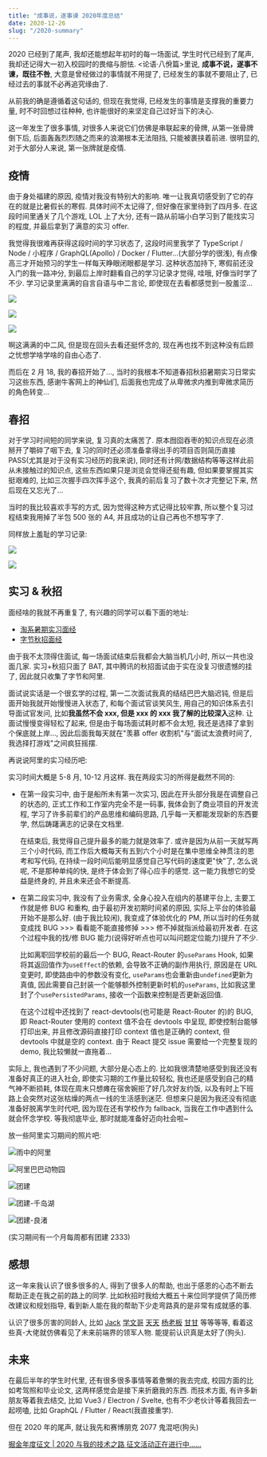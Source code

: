 ```yaml
---
title: "成事说，遂事谏 2020年度总结"
date: 2020-12-26
slug: "/2020-summary"
---
```


2020 已经到了尾声, 我却还能想起年初时的每一场面试, 学生时代已经到了尾声, 我却还记得大一初入校园时的畏缩与胆怯. <论语·八佾篇>里说, **成事不说，遂事不谏，既往不咎**, 大意是曾经做过的事情就不用提了, 已经发生的事就不要阻止了, 已经过去的事就不必再追究缘由了.

从前我的确是遵循着这句话的, 但现在我觉得, 已经发生的事情是支撑我的重要力量, 时不时回想过往种种, 也许能很好的来坚定自己过好当下的决心.

这一年发生了很多事情, 对很多人来说它们仿佛是串联起来的骨牌, 从第一张骨牌倒下后, 后面轰轰烈烈随之而来的浪潮根本无法阻挡, 只能被裹挟着前进. 很明显的, 对于大部分人来说, 第一张牌就是疫情.

## 疫情

由于身处福建的原因, 疫情对我没有特别大的影响. 唯一让我真切感受到了它的存在的就是比暑假长的寒假. 具体时间不太记得了, 但好像在家里待到了四月多. 在这段时间里通关了几个游戏, LOL 上了大分, 还有一路从前端小白学习到了能找实习的程度, 并最后拿到了满意的实习 offer.

我觉得我很难再获得这段时间的学习状态了, 这段时间里我学了 TypeScript / Node / 小程序 / GraphQL(Apollo) / Docker / Flutter...(大部分学的很浅), 有点像高三才开始预习的学生一样每天睁眼闭眼都是学习. 这种状态加持下, 寒假前还没入门的我一路冲分, 到最后上岸时翻看自己的学习记录才觉得, 哇哦, 好像当时学了不少. 学习记录里满满的自言自语与中二言论, 即使现在去看都感觉到一股羞涩...

![](https://p3-juejin.byteimg.com/tos-cn-i-k3u1fbpfcp/740536091b89470c8d798eaba0779681~tplv-k3u1fbpfcp-watermark.image)

![](https://p3-juejin.byteimg.com/tos-cn-i-k3u1fbpfcp/bc2f9044f3814e17a4dd6f5ea37357f6~tplv-k3u1fbpfcp-watermark.image)

![](https://p1-juejin.byteimg.com/tos-cn-i-k3u1fbpfcp/fd958a706e954adea5d5aeb58a8220b3~tplv-k3u1fbpfcp-watermark.image)

啊这满满的中二风, 但是现在回头去看还挺怀念的, 现在再也找不到这种没有后顾之忧想学啥学啥的自由心态了.

而后在 2 月 18, 我的春招开始了..., 当时的我根本不知道春招秋招暑期实习日常实习这些东西, 感谢牛客网上的神仙们, 后面我也完成了从卑微求内推到卑微求简历的角色转变...

## 春招

对于学习时间短的同学来说, 复习真的太痛苦了. 原本囫囵吞枣的知识点现在必须掰开了嚼碎了咽下去, 复习的同时还必须准备拿得出手的项目否则简历直接 PASS(尤其是对于没有实习经历的我来说), 同时还有计网/数据结构等等这样此前从未接触过的知识点, 这些东西如果只是浏览会觉得还挺有趣, 但如果要掌握其实挺艰难的, 比如三次握手四次挥手这个, 我真的前后复习了数十次才完整记下来, 然后现在又忘光了...

当时的我比较喜欢手写的方式, 因为觉得这种方式记得比较牢靠, 所以整个复习过程结束我用掉了半包 500 张的 A4, 并且成功的让自己再也不想写字了.

同样放上羞耻的学习记录:

![](https://p6-juejin.byteimg.com/tos-cn-i-k3u1fbpfcp/8775534ed7af4fda90fc458e1b3d187d~tplv-k3u1fbpfcp-watermark.image)

![](https://p9-juejin.byteimg.com/tos-cn-i-k3u1fbpfcp/eff2da0c39034d5fbbd345d72e77caa0~tplv-k3u1fbpfcp-watermark.image)

## 实习 & 秋招

面经啥的我就不再重复了, 有兴趣的同学可以看下面的地址:

- [淘系暑期实习面经](https://www.nowcoder.com/discuss/415182?source_id=profile_create_nctrack&channel=-1)
- [字节秋招面经](https://www.nowcoder.com/discuss/487087?source_id=profile_create_nctrack&channel=-1)

由于我不太顶得住面试, 每一场面试结束后我都会大脑当机几小时, 所以一共也没面几家. 实习+秋招只面了 BAT, 其中腾讯的秋招面试由于实在没复习很遗憾的挂了, 因此就只收集了字节和阿里.

面试说实话是一个很玄学的过程, 第一二次面试我真的结结巴巴大脑迟钝, 但是后面开始我就开始慢慢进入状态了, 和每个面试官谈笑风生, 用自己的知识体系去引导面试官发问, 比如**我虽然不会 xxx, 但是 xxx 的 xxx 我了解的比较深入**这种. 让面试慢慢变得轻松了起来, 但是由于每场面试耗时都不会太短, 我还是选择了拿到个保底就上岸..., 因此后面我每天就在"羡慕 offer 收割机"与"面试太浪费时间了, 我选择打游戏"之间疯狂摇摆.

再说说阿里的实习经历吧:

实习时间大概是 5-8 月, 10-12 月这样. 我在两段实习的所得是截然不同的:

- 在第一段实习中, 由于是船所未有第一次实习, 因此在开头部分我是在调整自己的状态的, 正式工作和工作室内完全不是一码事, 我体会到了商业项目的开发流程, 学习了许多前辈们的产品思维和编码思路, 几乎每一天都能发现新的东西要学, 然后踌躇满志的记录在文档里.

  在结束后, 我觉得自己提升最多的能力就是效率了. 或许是因为从前一天就写两三个小时代码, 而工作后大概每天有五到六个小时是在集中思维全神贯注的思考和写代码, 在持续一段时间后能明显感觉自己写代码的速度更"快"了, 怎么说呢, 不是那种单纯的快, 是终于体会到了得心应手的感觉. 这一能力我想它的受益是终身的, 并且未来还会不断提高.

- 在第二段实习中, 我没有了业务需求, 全身心投入在组内的基建平台上, 主要工作就是修 BUG 和重构, 由于最初开发初期时间紧的原因, 实际上平台的体验最开始不是那么好. (由于我比较闲), 我变成了体验优化的 PM, 所以当时的任务就变成找 BUG >>> 看看能不能直接修掉 >>> 修不掉就指派给最初开发者. 在这个过程中我的找/修 BUG 能力(说得好听点也可以叫问题定位能力)提升了不少.

  比如离职回学校前的最后一个 BUG, React-Router 的`useParams` Hook, 如果将其返回值作为`useEffect`的依赖, 会导致不正确的副作用执行, 原因是在 URL 变更时, 即使路由中的参数没有变化, `useParams`也会重新由`undefined`更新为真值, 因此需要自己封装一个能够额外控制更新时机的`useParams`, 比如我这里封了个`usePersistedParams`, 接收一个函数来控制是否更新返回值.

  在这个过程中还找到了 react-devtools(也可能是 React-Router 的)的 BUG, 即 React-Router 使用的 context 值不会在 devtools 中呈现, 即使控制台能够打印出来, 并且修改源码直接打印 context 值也是正确的 context, 但 devtools 中就是空的 context. 由于 React 提交 issue 需要给一个完整复现的 demo, 我比较懒就一直拖着...

实际上, 我也遇到了不少问题, 大部分是心态上的. 比如我很清楚地感受到我还没有准备好真正的进入社会, 即使实习期的工作量比较轻松, 我也还是感受到自己的精气神不断损耗, 体现在周末只想瘫在宿舍婉拒了好几次好友约饭, 以及有时上下班路上会突然对这张枯燥的两点一线的生活感到迷茫. 但想来只是因为我还没有彻底准备好脱离学生时代吧, 因为现在还有学校作为 fallback, 当我在工作中遇到什么就会怀念学校. 等我彻底毕业, 那时就能准备好迈向社会啦~

放一些阿里实习期间的照片吧:

![雨中的阿里](https://p3-juejin.byteimg.com/tos-cn-i-k3u1fbpfcp/fc1bd9171b8a486d9ec4224c3d30cee0~tplv-k3u1fbpfcp-watermark.image)

![阿里巴巴动物园](https://p6-juejin.byteimg.com/tos-cn-i-k3u1fbpfcp/2c4583ecd9954a6bbdf03d1c3f251d9f~tplv-k3u1fbpfcp-watermark.image)

![团建](https://p3-juejin.byteimg.com/tos-cn-i-k3u1fbpfcp/fedd5f4276cb445ebdc41986d92a24e1~tplv-k3u1fbpfcp-watermark.image)

![团建-千岛湖](https://p3-juejin.byteimg.com/tos-cn-i-k3u1fbpfcp/3bba5c47a55d4b30ba9ef6af9d3ba781~tplv-k3u1fbpfcp-watermark.image)

![团建-良渚](https://p6-juejin.byteimg.com/tos-cn-i-k3u1fbpfcp/5d13fd5a362c40afa93cd55dda077783~tplv-k3u1fbpfcp-watermark.image)

(实习期间有一个月每周都有团建 2333)

## 感想

这一年来我认识了很多很多的人, 得到了很多人的帮助, 也出于感恩的心态不断去帮助正走在我之前的路上的同学. 比如秋招时我给大概五十来位同学提供了简历修改建议和规划指导, 看到新人能在我的帮助下少走弯路真的是非常有成就感的事.

认识了很多厉害的同龄人, 比如 [Jack](https://juejin.cn/user/3122268753634541) [学文哥](https://juejin.cn/user/3949101465995197) [天天](https://juejin.cn/user/2348212569517645) [杨老板](https://juejin.cn/user/4230576474428264) [甘甘](https://juejin.cn/user/3913917126693934) 等等等等, 看着这些真-大佬就仿佛看见了未来前端界的领军人物. 能提前认识真是太好了(狗头).

## 未来

在最后半年的学生时代里, 还有很多很多事情等着惫懒的我去完成, 校园方面的比如考驾照和毕业论文, 这两样感觉会是接下来折磨我的东西. 而技术方面, 有许多新朋友等着我去结交, 比如 Vue3 / Electron / Svelte, 也有不少老伙计等着我回去一起唠嗑, 比如 GraphQL / Flutter / React(我直接重学).

但在 2020 年的尾声, 就让我先和赛博朋克 2077 鬼混吧(狗头)

[掘金年度征文 | 2020 与我的技术之路 征文活动正在进行中......](https://juejin.cn/post/6901125532729999374)
